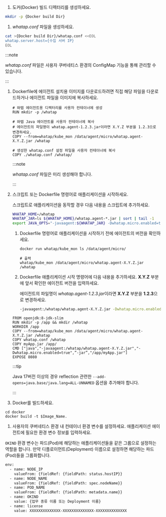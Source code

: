 1. 도커(Docker) 빌드 디렉터리를 생성하세요.

  ```bash
  mkdir -p {Docker build Dir}
  ```

1. *whatap.conf* 파일을 생성하세요.

  ```bash
  cat >{Docker build Dir}/whatap.conf <<EOL
  whatap.server.host={수집 서버 IP}
  EOL
  ```

  :::note

  *whatap.conf* 파일은 사용자 쿠버네티스 환경의 ConfigMap 기능을 통해 관리할 수 있습니다.
  
  :::

1. Dockerfile에 에이전트 설치용 이미지를 다운로드하려면 직접 해당 파일을 다운로드하거나 에이전트 파일을 이미지에 복사하세요.

    ```docker
    # 와탭 에이전트용 디렉터리를 사용자 컨테이너에 생성
    RUN mkdir -p /whatap

    # 와탭 Java 에이전트를 사용자 컨테이너에 복사
    # 에이전트의 파일명이 whatap.agent-1.2.3.jar이라면 X.Y.Z 부분을 1.2.3으로 변경하세요.
    COPY --from=whatap/kube_mon /data/agent/micro/whatap.agent-X.Y.Z.jar /whatap

    # 생성한 whatap.conf 설정 파일을 사용자 컨테이너에 복사
    COPY ./whatap.conf /whatap/    
    ```

    :::note

    *whatap.conf* 파일은 미리 생성해야 합니다.

    :::

1. 스크립트 또는 Dockerfile 명령어로 애플리케이션을 시작하세요.

    <Tabs>
    <TabItem value='script' label='스크립트' default>

    스크립트로 애플리케이션을 동작할 경우 다음 내용을 스크립트에 추가하세요.
    
    ```bash
    WHATAP_HOME=/whatap
    WHATAP_JAR=ls ${WHATAP_HOME}/whatap.agent-*.jar | sort | tail -1
    export JAVA_OPTS="-javaagent:${WHATAP_JAR} -Dwhatap.micro.enabled=true"
    ```

    </TabItem>
    <TabItem value='docker' label='Dockerfile 명령어'>
    
    1. Dockerfile 명령어로 애플리케이션을 시작하기 전에 에이전트의 버전을 확인하세요.

        ```docker
        docker run whatap/kube_mon ls /data/agent/micro/

        # 출력
        whatap/kube_mon /data/agent/micro/whatap.agent-X.Y.Z.jar /whatap
        ```

    1. Dockerfile 애플리케이션 시작 명령어에 다음 내용을 추가하세요. **X.Y.Z** 부분에 앞서 확인한 에이전트 버전을 입력하세요.

        에이전트의 파일명이 *whatap.agent-1.2.3.jar*이라면 **X.Y.Z** 부분을 **1.2.3**으로 변경하세요.

        ```bash
        -javaagent:/whatap/whatap.agent-X.Y.Z.jar -Dwhatap.micro.enabled=true
        ```
    
    ```docker title='Dockerfile 예시' showLineNumbers {4,7}
    FROM openjdk:8-jdk-slim
    RUN mkdir -p /app && mkdir /whatap
    WORKDIR /app
    COPY --from=whatap/kube_mon /data/agent/micro/whatap.agent-X.Y.Z.jar /whatap
    COPY whatap.conf /whatap
    COPY myApp.jar /app/
    CMD ["java","-javaagent:/whatap/whatap.agent-X.Y.Z.jar","-Dwhatap.micro.enabled=true",”-jar”,"/app/myApp.jar"]
    EXPOSE 8080
    ```
    </TabItem>
    </Tabs>

    :::tip
    
    Java 17버전 이상의 경우 reflection 관련한 `--add-opens=java.base/java.lang=ALL-UNNAMED` 옵션을 추가해야 합니다.
    
    :::

1. Docker를 빌드하세요.

  ```docker
  cd docker
  docker build -t $Image_Name.
  ```

1. 사용자의 쿠버네티스 환경 내 컨테이너 환경 변수를 설정하세요. 애플리케이션 에이전트에 필요한 환경 변수 정보를 입력하세요.

  `OKIND` 환경 변수는 파드(Pod)에 해당하는 애플리케이션들을 같은 그룹으로 설정하는 역할을 합니다. 만약 디플로이먼트(Deployment) 이름으로 설정하면 해당하는 파드(Pod)들을 그룹화합니다.

  ```bash showLineNumbers {8-9}
  env:
    - name: NODE_IP
      valueFrom: {fieldRef: {fieldPath: status.hostIP}}
    - name: NODE_NAME
      valueFrom: {fieldRef: {fieldPath: spec.nodeName}}
    - name: POD_NAME
      valueFrom: {fieldRef: {fieldPath: metadata.name}}
    - name: OKIND
      value: {업무 종류 이름 또는 Deployment 이름}
    - name: license
      value: XXXXXXXXXXXXXX-XXXXXXXXXXXXXX-XXXXXXXXXXXXXX  
  ```